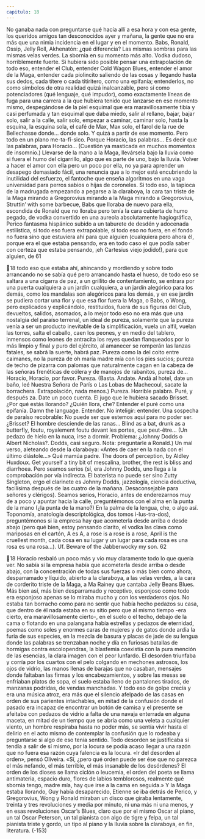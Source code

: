 ```yaml
---
capitulo: 18
---
```


No ganaba nada con preguntarse qué hacía allí a esa hora y con esa gente, los
queridos amigos tan desconocidos ayer y mañana, la gente que no era más que
una nimia incidencia en el lugar y en el momento. Babs, Ronald, Ossip, Jelly Roll,
Akhenatón: ¿qué diferencia? Las mismas sombras para las mismas velas verdes.
La sbornia en su momento más alto. Vodka dudoso, horriblemente fuerte.
Si hubiera sido posible pensar una extrapolación de todo eso, entender el
Club, entender Cold Wagon Blues, entender el amor de la Maga, entender cada
piolincito saliendo de las cosas y llegando hasta sus dedos, cada títere o cada
titiritero, como una epifanía; entenderlos, no como símbolos de otra realidad
quizá inalcanzable, pero sí como potenciadores (qué lenguaje, qué impudor),
como exactamente líneas de fuga para una carrera a la que hubiera tenido que
lanzarse en ese momento mismo, despegándose de la piel esquimal que era
maravillosamente tibia y casi perfumada y tan esquimal que daba miedo, salir al
rellano, bajar, bajar solo, salir a la calle, salir solo, empezar a caminar, caminar
solo, hasta la esquina, la esquina sola, el café de Max, Max solo, el farol de la rue
de Bellechasse donde... donde solo. Y quizá a partir de ese momento.
Pero todo en un plano me-ta-fí-sico. Porque Horacio, las palabras... Es decir
que las palabras, para Horacio... (Cuestión ya masticada en muchos momentos
de insomnio.) Llevarse de la mano a la Maga, llevársela bajo la lluvia como si
fuera el humo del cigarrillo, algo que es parte de uno, bajo la lluvia. Volver a
hacer el amor con ella pero un poco por ella, no ya para aprender un desapego
demasiado fácil, una renuncia que a lo mejor está encubriendo la inutilidad del
esfuerzo, el fantoche que enseña algoritmos en una vaga universidad para perros
sabios o hijas de coroneles. Si todo eso, la tapioca de la madrugada empezando a
pegarse a la claraboya, la cara tan triste de la Maga mirando a Gregorovius
mirando a la Maga mirando a Gregorovius, Struttin’ with some barbecue, Babs que
lloraba de nuevo para ella, escondida de Ronald que no lloraba pero tenía la cara
cubierta de humo pegado, de vodka convertido en una aureola absolutamente
hagiográfica, Perico fantasma hispánico subido a un taburete de desdén y
adocenada estilística, si todo eso fuera extrapolable, si todo eso no fuera, en el
fondo no fuera sino que estuviera ahí para que alguien (cualquiera pero ahora él,
porque era el que estaba pensando, era en todo caso el que podía saber con
certeza que estaba pensando, ¡eh Cartesius viejo jodido!), para que alguien, de
61

18
todo eso que estaba ahí, ahincando y mordiendo y sobre todo arrancando no se
sabía qué pero arrancando hasta el hueso, de todo eso se saltara a una cigarra de
paz, a un grillito de contentamiento, se entrara por una puerta cualquiera a un
jardín cualquiera, a un jardín alegórico para los demás, como los mandalas son
alegóricos para los demás, y en ese jardín se pudiera cortar una flor y que esa flor
fuera la Maga, o Babs, o Wong, pero explicados y explicándolo, restituidos, fuera
de sus figuras del Club, devueltos, salidos, asomados, a lo mejor todo eso no era
más que una nostalgia del paraíso terrenal, un ideal de pureza, solamente que la
pureza venía a ser un producto inevitable de la simplificación, vuela un alfil,
vuelan las torres, salta el caballo, caen los peones, y en medio del tablero,
inmensos como leones de antracita los reyes quedan flanqueados por lo más
limpio y final y puro del ejército, al amanecer se romperán las lanzas fatales, se
sabrá la suerte, habrá paz. Pureza como la del coito entre caimanes, no la pureza
de oh maría madre mía con los pies sucios; pureza de techo de pizarra con
palomas que naturalmente cagan en la cabeza de las señoras frenéticas de cólera
y de manojos de rabanitos, pureza de... Horacio, Horacio, por favor.
Pureza.
(Basta. Andate. Andá al hotel, date un baño, leé Nuestra Señora de París o Las
Lobas de Machecoul, sacate la borrachera. Extrapolación, nada menos.)
Pureza. Horrible palabra. Puré, y después za. Date un poco cuenta. El jugo
que le hubiera sacado Brisset. ¿Por qué estás llorando? ¿Quién llora, che?
Entender el puré como una epifanía. Damn the language. Entender. No
inteligir: entender. Una sospecha de paraíso recobrable: No puede ser que
estemos aquí para no poder ser. ¿Brisset? El hombre desciende de las ranas...
Blind as a bat, drunk as a butterfly, foutu, royalement foutu devant les portes,
que peut-être... (Un pedazo de hielo en la nuca, irse a dormir. Problema: ¿Johnny
Dodds o Albert Nicholas?. Dodds, casi seguro. Nota: preguntarle a Ronald.) Un
mal verso, aleteando desde la claraboya: «Antes de caer en la nada con el último
diástole...» Qué mamúa padre. The doors of perception, by Aldley Huxdoux. Get
yourself a tiny bit of mescalina, brother, the rest is bliss and diarrhoea. Pero
seamos serios (sí, era Johnny Dodds, uno llega a la comprobación por vía
indirecta. El baterista no puede ser sino Zutty Singleton, ergo el clarinete es
Johnny Dodds, jazzología, ciencia deductiva, facilísima después de las cuatro de
la mañana. Desaconsejable para señores y clérigos). Seamos serios, Horacio, antes
de enderezarnos muy de a poco y apuntar hacia la calle, preguntémonos con el
alma en la punta de la mano (¿la punta de la mano?) En la palma de la lengua,
che, o algo así. Toponomía, anatología descriptológica, dos tomos i-lus-tra-dos),
preguntémonos si la empresa hay que acometerla desde arriba o desde abajo
(pero qué bien, estoy pensando clarito, el vodka las clava como mariposas en el
cartón, A es A, a rose is a rose is a rose, April is the cruellest month, cada cosa en
su lugar y un lugar para cada rosa es una rosa es una rosa...).
Uf. Beware of the Jabberwocky my son.
62

18
Horacio resbaló un poco más y vio muy claramente todo lo que quería ver. No
sabía si la empresa había que acometerla desde arriba o desde abajo, con la
concentración de todas sus fuerzas o más bien como ahora, desparramado y
líquido, abierto a la claraboya, a las velas verdes, a la cara de corderito triste de la
Maga, a Ma Rainey que cantaba Jelly Beans Blues. Más bien así, más bien
desparramado y receptivo, esponjoso como todo era esponjoso apenas se lo
miraba mucho y con los verdaderos ojos. No estaba tan borracho como para no
sentir que había hecho pedazos su casa, que dentro de él nada estaba en su sitio
pero que al mismo tiempo -era cierto, era maravillosamente cierto-, en el suelo o
el techo, debajo de la cama o flotando en una palangana había estrellas y pedazos
de eternidad, poemas como soles y enormes caras de mujeres y de gatos donde
ardía la furia de sus especies, en la mezcla de basura y placas de jade de su
lengua donde las palabras se trenzaban noche y día en furiosas batallas de
hormigas contra escolopendras, la blasfemia coexistía con la pura mención de las
esencias, la clara imagen con el peor lunfardo. El desorden triunfaba y corría por
los cuartos con el pelo colgando en mechones astrosos, los ojos de vidrio, las
manos llenas de barajas que no casaban, mensajes donde faltaban las firmas y los
encabezamientos, y sobre las mesas se enfriaban platos de sopa, el suelo estaba
lleno de pantalones tirados, de manzanas podridas, de vendas manchadas. Y
todo eso de golpe crecía y era una música atroz, era más que el silencio afelpado
de las casas en orden de sus parientes intachables, en mitad de la confusión
donde el pasado era incapaz de encontrar un botón de camisa y el presente se
afeitaba con pedazos de vidrio a falta de una navaja enterrada en alguna maceta,
en mitad de un tiempo que se abría como una veleta a cualquier viento, un
hombre respiraba hasta no poder más, se sentía vivir hasta el delirio en el acto
mismo de contemplar la confusión que lo rodeaba y preguntarse si algo de eso
tenía sentido. Todo desorden se justificaba si tendía a salir de sí mismo, por la
locura se podía acaso llegar a una razón que no fuera esa razón cuya falencia es
la locura. «Ir del desorden al orden», pensó Oliveira. «Sí, ¿pero qué orden puede
ser ése que no parezca el más nefando, el más terrible, el más insanable de los
desórdenes? El orden de los dioses se llama ciclón o leucemia, el orden del poeta
se llama antimateria, espacio duro, flores de labios temblorosos, realmente qué
sbornia tengo, madre mía, hay que irse a la cama en seguida.» Y la Maga estaba
llorando, Guy había desaparecido, Etienne se iba detrás de Perico, y
Gregorovius, Wong y Ronald miraban un disco que giraba lentamente, treinta y
tres revoluciones y media por minuto, ni una más ni una menos, y en esas
revoluciones Oscar’s Blues, claro que por el mismo Oscar al piano, un tal Oscar
Peterson, un tal pianista con algo de tigre y felpa, un tal pianista triste y gordo,
un tipo al piano y la lluvia sobre la claraboya, en fin, literatura.
(-153)

